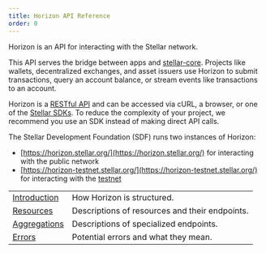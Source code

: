 ```yaml
---
title: Horizon API Reference
order: 0
---
```


Horizon is an API for interacting with the Stellar network.

This API serves the bridge between apps and
[stellar-core](../../glossary/stellar-core.mdx). Projects like wallets,
decentralized exchanges, and asset issuers use Horizon to submit transactions,
query an account balance, or stream events like transactions to an account.

Horizon is a
[RESTful API](https://en.wikipedia.org/wiki/Representational_state_transfer) and
can be accessed via cURL, a browser, or one of the
[Stellar SDKs](../../software-and-sdks/overview.mdx). To reduce the complexity
of your project, we recommend you use an SDK instead of making direct API calls.

The Stellar Development Foundation (SDF) runs two instances of Horizon:

- [https://horizon.stellar.org/](https://horizon.stellar.org/) for interacting
  with the public network
- [https://horizon-testnet.stellar.org/](https://horizon-testnet.stellar.org/)
  for interacting with the [testnet](../../glossary/testnet.mdx)

<MethodTable title="API Reference Sections">

|                                 |                                                |
| ------------------------------- | ---------------------------------------------- |
| [Introduction](../introduction) | How Horizon is structured.                     |
| [Resources](../resources)       | Descriptions of resources and their endpoints. |
| [Aggregations](../aggregations) | Descriptions of specialized endpoints.         |
| [Errors](../errors)             | Potential errors and what they mean.           |

</MethodTable>
